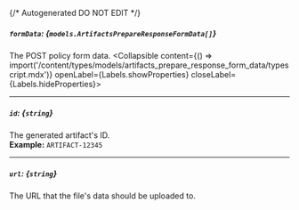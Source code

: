{/* Autogenerated DO NOT EDIT  */}

##### `formData`: *{`models.ArtifactsPrepareResponseFormData[]`}*
The POST policy form data.
<Collapsible content={() => import('/content/types/models/artifacts_prepare_response_form_data/typescript.mdx')} openLabel={Labels.showProperties} closeLabel={Labels.hideProperties}>
</Collapsible>

---
##### `id`: *{`string`}*
The generated artifact's ID.
<br/>
**Example:** `ARTIFACT-12345`

---
##### `url`: *{`string`}*
The URL that the file's data should be uploaded to.


